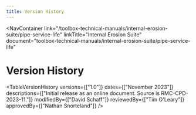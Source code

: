 ```yaml
---
title: Version History
---
```



<NavContainer 
  link="/toolbox-technical-manuals/internal-erosion-suite/pipe-service-life"
  linkTitle="Internal Erosion Suite"
  document="toolbox-technical-manuals/internal-erosion-suite/pipe-service-life"
></NavContainer>

# Version History

<TableVersionHistory 
    versions={["1.0"]}
    dates={["November 2023"]}
    descriptions={["Initial release as an online document. Source is RMC-CPD-2023-11."]}
    modifiedBy={["David Schaff"]}
    reviewedBy={["Tim O'Leary"]}
    approvedBy={["Nathan Snorteland"]} 
/>
